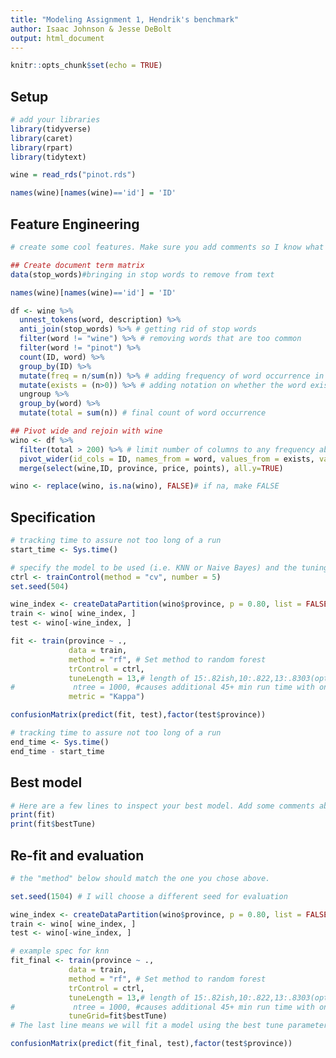 ```yaml
---
title: "Modeling Assignment 1, Hendrik's benchmark"
author: Isaac Johnson & Jesse DeBolt
output: html_document
---
```


```r
knitr::opts_chunk$set(echo = TRUE)
```

## Setup

```r
# add your libraries
library(tidyverse)
library(caret)
library(rpart)
library(tidytext)

wine = read_rds("pinot.rds") 

names(wine)[names(wine)=='id'] = 'ID'

```


## Feature Engineering

```r
# create some cool features. Make sure you add comments so I know what you are trying to accomplish!

## Create document term matrix
data(stop_words)#bringing in stop words to remove from text

names(wine)[names(wine)=='id'] = 'ID'

df <- wine %>%
  unnest_tokens(word, description) %>% 
  anti_join(stop_words) %>% # getting rid of stop words
  filter(word != "wine") %>% # removing words that are too common
  filter(word != "pinot") %>%
  count(ID, word) %>%
  group_by(ID) %>% 
  mutate(freq = n/sum(n)) %>% # adding frequency of word occurrence in description
  mutate(exists = (n>0)) %>% # adding notation on whether the word exists in the description
  ungroup %>% 
  group_by(word) %>% 
  mutate(total = sum(n)) # final count of word occurrence

## Pivot wide and rejoin with wine
wino <- df %>% 
  filter(total > 200) %>% # limit number of columns to any frequency above 200
  pivot_wider(id_cols = ID, names_from = word, values_from = exists, values_fill = list(exists=0)) %>% 
  merge(select(wine,ID, province, price, points), all.y=TRUE)  

wino <- replace(wino, is.na(wino), FALSE)# if na, make FALSE

```


## Specification

```r
# tracking time to assure not too long of a run
start_time <- Sys.time()

# specify the model to be used (i.e. KNN or Naive Bayes) and the tuning parameters used
ctrl <- trainControl(method = "cv", number = 5)
set.seed(504) 

wine_index <- createDataPartition(wino$province, p = 0.80, list = FALSE)
train <- wino[ wine_index, ]
test <- wino[-wine_index, ]

fit <- train(province ~ .,
             data = train, 
             method = "rf", # Set method to random forest
             trControl = ctrl,
             tuneLength = 13,# length of 15:.82ish,10:.822,13:.8303(optimal) at 45mins)
#             ntree = 1000, #causes additional 45+ min run time with only increase of 0.001
             metric = "Kappa")

confusionMatrix(predict(fit, test),factor(test$province))

# tracking time to assure not too long of a run
end_time <- Sys.time()
end_time - start_time

```


## Best model

```r
# Here are a few lines to inspect your best model. Add some comments about optimal hyperparameters.
print(fit)
print(fit$bestTune)
```


## Re-fit and evaluation

```r
# the "method" below should match the one you chose above. 

set.seed(1504) # I will choose a different seed for evaluation

wine_index <- createDataPartition(wino$province, p = 0.80, list = FALSE)
train <- wino[ wine_index, ]
test <- wino[-wine_index, ]

# example spec for knn
fit_final <- train(province ~ .,
             data = train, 
             method = "rf", # Set method to random forest
             trControl = ctrl,
             tuneLength = 13,# length of 15:.82ish,10:.822,13:.8303(optimal) at 45mins)
#             ntree = 1000, #causes additional 45+ min run time with only increase of 0.001
             tuneGrid=fit$bestTune) 
# The last line means we will fit a model using the best tune parameters your CV found above.

confusionMatrix(predict(fit_final, test),factor(test$province))

```

